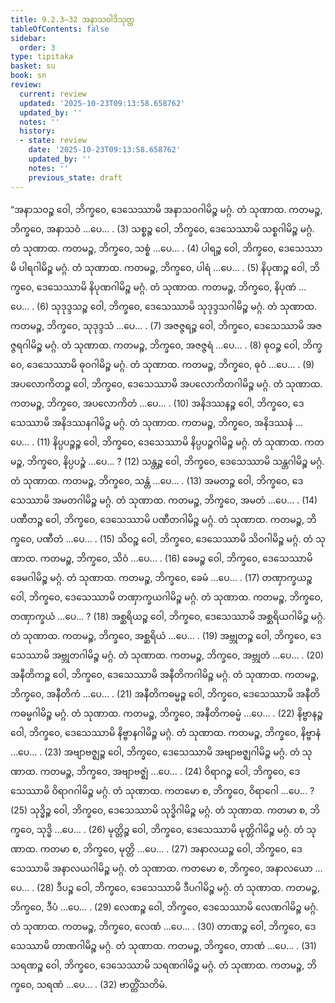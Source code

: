```yaml
---
title: 9.2.3–32 အနာသဝါဒိသုတ္တ
tableOfContents: false
sidebar:
  order: 3
type: tipitaka
basket: su
book: sn
review:
  current: review
  updated: '2025-10-23T09:13:58.658762'
  updated_by: ''
  notes: ''
  history:
  - state: review
    date: '2025-10-23T09:13:58.658762'
    updated_by: ''
    notes: ''
    previous_state: draft
---
```



<ReviewStatus review={frontmatter.review} showDetails={true} />

<HypothesisAnnotation frontmatter={frontmatter} />

<DynamicBreadcrumb />

<Division number="379–408" book="sn" e="ch" v="18" p="335">

<Paragraph number="1710" book="sn">
“အနာသဝဉ္စ ဝေါ, ဘိက္ခဝေ, ဒေသေဿာမိ အနာသဝဂါမိဉ္စ မဂ္ဂံ. တံ သုဏာထ. ကတမဉ္စ, ဘိက္ခဝေ, အနာသဝံ …ပေ… . (3)
</Paragraph>

<Paragraph number="1711" book="sn">
သစ္စဉ္စ ဝေါ, ဘိက္ခဝေ, ဒေသေဿာမိ သစ္စဂါမိဉ္စ မဂ္ဂံ. တံ သုဏာထ. ကတမဉ္စ, ဘိက္ခဝေ, သစ္စံ …ပေ… . (4)
</Paragraph>

<Paragraph number="1712" book="sn">
ပါရဉ္စ ဝေါ, ဘိက္ခဝေ, ဒေသေဿာမိ ပါရဂါမိဉ္စ မဂ္ဂံ. တံ သုဏာထ. ကတမဉ္စ, ဘိက္ခဝေ, ပါရံ …ပေ… . (5)
</Paragraph>

<Paragraph number="1713" book="sn">
နိပုဏဉ္စ ဝေါ, ဘိက္ခဝေ, ဒေသေဿာမိ နိပုဏဂါမိဉ္စ မဂ္ဂံ. တံ သုဏာထ. ကတမဉ္စ, ဘိက္ခဝေ, နိပုဏံ …ပေ… . (6)
</Paragraph>

<Paragraph number="1714" book="sn">
သုဒုဒ္ဒသဉ္စ ဝေါ, ဘိက္ခဝေ, ဒေသေဿာမိ သုဒုဒ္ဒသဂါမိဉ္စ မဂ္ဂံ. တံ သုဏာထ. ကတမဉ္စ, ဘိက္ခဝေ, သုဒုဒ္ဒသံ …ပေ… . (7)
</Paragraph>

<Paragraph number="1715" book="sn">
အဇဇ္ဇရဉ္စ ဝေါ, ဘိက္ခဝေ, ဒေသေဿာမိ အဇဇ္ဇရဂါမိဉ္စ မဂ္ဂံ. တံ သုဏာထ. ကတမဉ္စ, ဘိက္ခဝေ, အဇဇ္ဇရံ …ပေ… . (8)
</Paragraph>

<Paragraph number="1716" book="sn">
ဓုဝဉ္စ ဝေါ, ဘိက္ခဝေ, ဒေသေဿာမိ ဓုဝဂါမိဉ္စ မဂ္ဂံ. တံ သုဏာထ. ကတမဉ္စ, ဘိက္ခဝေ, ဓုဝံ …ပေ… . (9)
</Paragraph>

<Paragraph number="1717" book="sn">
အပလောကိတဉ္စ ဝေါ, ဘိက္ခဝေ, ဒေသေဿာမိ အပလောကိတဂါမိဉ္စ မဂ္ဂံ. တံ သုဏာထ. ကတမဉ္စ, ဘိက္ခဝေ, အပလောကိတံ …ပေ… . (10)
</Paragraph>

<Paragraph number="1718" book="sn">
အနိဒဿနဉ္စ ဝေါ, ဘိက္ခဝေ, ဒေသေဿာမိ အနိဒဿနဂါမိဉ္စ မဂ္ဂံ. တံ သုဏာထ. ကတမဉ္စ, ဘိက္ခဝေ, အနိဒဿနံ …ပေ… . (11)
</Paragraph>

<Paragraph number="1719" book="sn">
နိပ္ပပဉ္စဉ္စ ဝေါ, ဘိက္ခဝေ, ဒေသေဿာမိ နိပ္ပပဉ္စဂါမိဉ္စ မဂ္ဂံ. တံ သုဏာထ. ကတမဉ္စ, ဘိက္ခဝေ, နိပ္ပပဉ္စံ …ပေ… ? (12)
</Paragraph>

<Paragraph number="1720" book="sn">
သန္တဉ္စ ဝေါ, ဘိက္ခဝေ, ဒေသေဿာမိ သန္တဂါမိဉ္စ မဂ္ဂံ. တံ သုဏာထ. ကတမဉ္စ, ဘိက္ခဝေ, သန္တံ …ပေ… . (13)
</Paragraph>

<Paragraph number="1721" book="sn">
အမတဉ္စ ဝေါ, ဘိက္ခဝေ, ဒေသေဿာမိ အမတဂါမိဉ္စ မဂ္ဂံ. တံ သုဏာထ. ကတမဉ္စ, ဘိက္ခဝေ, အမတံ …ပေ… . (14)
</Paragraph>

<Paragraph number="1722" book="sn">
ပဏီတဉ္စ ဝေါ, ဘိက္ခဝေ, ဒေသေဿာမိ ပဏီတဂါမိဉ္စ မဂ္ဂံ. တံ သုဏာထ. ကတမဉ္စ, ဘိက္ခဝေ, ပဏီတံ …ပေ… . (15)
</Paragraph>

<Paragraph number="1723" book="sn">
သိဝဉ္စ ဝေါ, ဘိက္ခဝေ, ဒေသေဿာမိ သိဝဂါမိဉ္စ မဂ္ဂံ. တံ သုဏာထ. ကတမဉ္စ, ဘိက္ခဝေ, သိဝံ …ပေ… . (16)
</Paragraph>

<Paragraph number="1724" book="sn">
ခေမဉ္စ ဝေါ, ဘိက္ခဝေ, ဒေသေဿာမိ ခေမဂါမိဉ္စ မဂ္ဂံ. တံ သုဏာထ. ကတမဉ္စ, ဘိက္ခဝေ, ခေမံ …ပေ… . (17)
</Paragraph>

<Paragraph number="1725" book="sn">
တဏှာက္ခယဉ္စ ဝေါ, ဘိက္ခဝေ, ဒေသေဿာမိ တဏှာက္ခယဂါမိဉ္စ မဂ္ဂံ. တံ သုဏာထ. ကတမဉ္စ, ဘိက္ခဝေ, တဏှာက္ခယံ …ပေ… ? (18)
</Paragraph>

<Paragraph number="1726" book="sn">
အစ္ဆရိယဉ္စ ဝေါ, ဘိက္ခဝေ, ဒေသေဿာမိ အစ္ဆရိယဂါမိဉ္စ မဂ္ဂံ. တံ သုဏာထ. ကတမဉ္စ, ဘိက္ခဝေ, အစ္ဆရိယံ …ပေ… . (19)
</Paragraph>

<Paragraph number="1727" book="sn">
အဗ္ဘုတဉ္စ ဝေါ, ဘိက္ခဝေ, ဒေသေဿာမိ အဗ္ဘုတဂါမိဉ္စ မဂ္ဂံ. တံ သုဏာထ. ကတမဉ္စ, ဘိက္ခဝေ, အဗ္ဘုတံ …ပေ… . (20)
</Paragraph>

<Paragraph number="1728" book="sn">
အနီတိကဉ္စ ဝေါ, ဘိက္ခဝေ, ဒေသေဿာမိ အနီတိကဂါမိဉ္စ မဂ္ဂံ. တံ သုဏာထ. ကတမဉ္စ, ဘိက္ခဝေ, အနီတိကံ …ပေ… . (21)
</Paragraph>

<Paragraph number="1729" book="sn">
အနီတိကဓမ္မဉ္စ ဝေါ, ဘိက္ခဝေ, ဒေသေဿာမိ အနီတိကဓမ္မဂါမိဉ္စ မဂ္ဂံ. တံ သုဏာထ. ကတမဉ္စ, ဘိက္ခဝေ, အနီတိကဓမ္မံ …ပေ… . (22)
</Paragraph>

<Paragraph number="1730" book="sn">
နိဗ္ဗာနဉ္စ ဝေါ, ဘိက္ခဝေ, ဒေသေဿာမိ နိဗ္ဗာနဂါမိဉ္စ မဂ္ဂံ. တံ သုဏာထ. ကတမဉ္စ, ဘိက္ခဝေ, နိဗ္ဗာနံ …ပေ… . (23)
</Paragraph>

<Paragraph number="1731" book="sn">
အဗျာဗဇ္ဈဉ္စ ဝေါ, ဘိက္ခဝေ, ဒေသေဿာမိ အဗျာဗဇ္ဈဂါမိဉ္စ မဂ္ဂံ. တံ သုဏာထ. ကတမဉ္စ, ဘိက္ခဝေ, အဗျာဗဇ္ဈံ …ပေ… . (24)
</Paragraph>

<Paragraph number="1732" book="sn">
ဝိရာဂဉ္စ ဝေါ, ဘိက္ခဝေ, ဒေသေဿာမိ ဝိရာဂဂါမိဉ္စ မဂ္ဂံ. တံ သုဏာထ. ကတမော စ, ဘိက္ခဝေ, ဝိရာဂေါ …ပေ… ? (25)
</Paragraph>

<Paragraph number="1733" book="sn">
သုဒ္ဓိဉ္စ ဝေါ, ဘိက္ခဝေ, ဒေသေဿာမိ သုဒ္ဓိဂါမိဉ္စ မဂ္ဂံ. တံ သုဏာထ. ကတမာ စ, ဘိက္ခဝေ, သုဒ္ဓိ …ပေ… . (26)
</Paragraph>

<Paragraph number="1734" book="sn">
မုတ္တိဉ္စ ဝေါ, ဘိက္ခဝေ, ဒေသေဿာမိ မုတ္တိဂါမိဉ္စ မဂ္ဂံ. တံ သုဏာထ. ကတမာ စ, ဘိက္ခဝေ, မုတ္တိ …ပေ… . (27)
</Paragraph>

<Paragraph number="1735" book="sn">
အနာလယဉ္စ ဝေါ, ဘိက္ခဝေ, ဒေသေဿာမိ အနာလယဂါမိဉ္စ မဂ္ဂံ. တံ သုဏာထ. ကတမော စ, ဘိက္ခဝေ, အနာလယော …ပေ… . (28)
</Paragraph>

<Paragraph number="1736" book="sn">
ဒီပဉ္စ ဝေါ, ဘိက္ခဝေ, ဒေသေဿာမိ ဒီပဂါမိဉ္စ မဂ္ဂံ. တံ သုဏာထ. ကတမဉ္စ, ဘိက္ခဝေ, ဒီပံ …ပေ… . (29)
</Paragraph>

<Paragraph number="1737" book="sn">
လေဏဉ္စ ဝေါ, ဘိက္ခဝေ, ဒေသေဿာမိ လေဏဂါမိဉ္စ မဂ္ဂံ. တံ သုဏာထ. ကတမဉ္စ, ဘိက္ခဝေ, လေဏံ …ပေ… . (30)
</Paragraph>

<Paragraph number="1738" book="sn">
တာဏဉ္စ ဝေါ, ဘိက္ခဝေ, ဒေသေဿာမိ တာဏဂါမိဉ္စ မဂ္ဂံ. တံ သုဏာထ. ကတမဉ္စ, ဘိက္ခဝေ, တာဏံ …ပေ… . (31)
</Paragraph>

<Paragraph number="1739" book="sn">
သရဏဉ္စ ဝေါ, ဘိက္ခဝေ, ဒေသေဿာမိ သရဏဂါမိဉ္စ မဂ္ဂံ. တံ သုဏာထ. ကတမဉ္စ, ဘိက္ခဝေ, သရဏံ …ပေ… . (32)

</Paragraph>
</Division>

<Paragraph number="1740" type="center" book="sn">
ဗာတ္တိံသတိမံ.
</Paragraph>